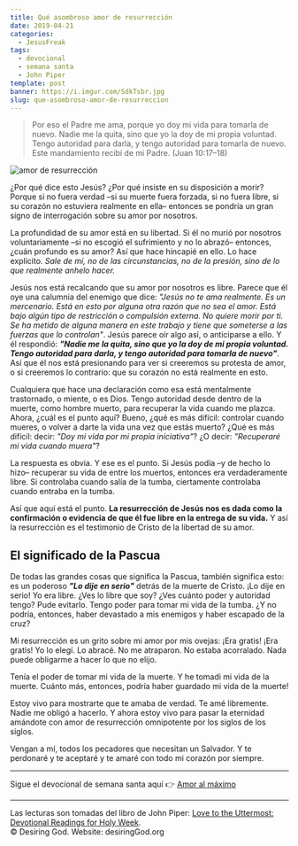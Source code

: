 ```yaml
---
title: Qué asombroso amor de resurrección
date: 2019-04-21
categories:
  - JesusFreak
tags:
  - devocional
  - semana santa
  - John Piper
template: post
banner: https://i.imgur.com/SdkTsbr.jpg
slug: que-asombroso-amor-de-resurreccion
---
```


> Por eso el Padre me ama, porque yo doy mi vida para tomarla de nuevo. Nadie me la quita, sino que yo la doy de mi propia voluntad. Tengo autoridad para darla, y tengo autoridad para tomarla de nuevo. Este mandamiento recibí de mi Padre. (Juan 10:17–18)

![amor de resurrección](https://i.imgur.com/SdkTsbr.jpg)

¿Por qué dice esto Jesús? ¿Por qué insiste en su disposición a morir? Porque si no fuera verdad –si su muerte fuera forzada, si no fuera libre, si su corazón no estuviera realmente en ella– entonces se pondría un gran signo de interrogación sobre su amor por nosotros.

La profundidad de su amor está en su libertad. Si él no murió por nosotros voluntariamente –si no escogió el sufrimiento y no lo abrazó– entonces, ¿cuán profundo es su amor? Así que hace hincapié en ello. Lo hace explícito. _Sale de mí, no de las circunstancias, no de la presión, sino de lo que realmente anhelo hacer._

Jesús nos está recalcando que su amor por nosotros es libre. Parece que él oye una calumnia del enemigo que dice: _"Jesús no te ama realmente. Es un mercenario. Está en esto por alguna otra razón que no sea el amor. Está bajo algún tipo de restricción o compulsión externa. No quiere morir por ti. Se ha metido de alguna manera en este trabajo y tiene que someterse a las fuerzas que lo controlan"_. Jesús parece oír algo así, o anticiparse a ello. Y él respondió: **_"Nadie me la quita, sino que yo la doy de mi propia voluntad. Tengo autoridad para darla, y tengo autoridad para tomarla de nuevo"_**. Así que él nos está presionando para ver si creeremos su protesta de amor, o si creeremos lo contrario: que su corazón no está realmente en esto.

Cualquiera que hace una declaración como esa está mentalmente trastornado, o miente, o es Dios. Tengo autoridad desde dentro de la muerte, como hombre muerto, para recuperar la vida cuando me plazca. Ahora, ¿cuál es el punto aquí? Bueno, ¿qué es más difícil: controlar cuando mueres, o volver a darte la vida una vez que estás muerto? ¿Qué es más difícil: decir: _"Doy mi vida por mi propia iniciativa"_? ¿O decir: _"Recuperaré mi vida cuando muera"_?

La respuesta es obvia. Y ese es el punto. Si Jesús podía –y de hecho lo hizo– recuperar su vida de entre los muertos, entonces era verdaderamente libre. Si controlaba cuando salía de la tumba, ciertamente controlaba cuando entraba en la tumba.

Así que aquí está el punto. **La resurrección de Jesús nos es dada como la confirmación o evidencia de que él fue libre en la entrega de su vida.** Y así la resurrección es el testimonio de Cristo de la libertad de su amor.

## El significado de la Pascua

De todas las grandes cosas que significa la Pascua, también significa esto: es un poderoso **_"Lo dije en serio"_** detrás de la muerte de Cristo. ¡Lo dije en serio! Yo era libre. ¿Ves lo libre que soy? ¿Ves cuánto poder y autoridad tengo? Pude evitarlo. Tengo poder para tomar mi vida de la tumba. ¿Y no podría, entonces, haber devastado a mis enemigos y haber escapado de la cruz?

Mi resurrección es un grito sobre mi amor por mis ovejas: ¡Era gratis! ¡Era gratis! Yo lo elegí. Lo abracé. No me atraparon. No estaba acorralado. Nada puede obligarme a hacer lo que no elijo.

Tenía el poder de tomar mi vida de la muerte. Y he tomadi mi vida de la muerte. Cuánto más, entonces, podría haber guardado mi vida de la muerte!

Estoy vivo para mostrarte que te amaba de verdad. Te amé libremente. Nadie me obligó a hacerlo. Y ahora estoy vivo para pasar la eternidad amándote con amor de resurrección omnipotente por los siglos de los siglos.

Vengan a mí, todos los pecadores que necesitan un Salvador. Y te perdonaré y te aceptaré y te amaré con todo mi corazón por siempre.

---

Sigue el devocional de semana santa aquí 👉 [Amor al máximo](/blog/amor-al-maximo)

---

Las lecturas son tomadas del libro de John Piper: [Love to the Uttermost: Devotional Readings for Holy Week](https://www.desiringgod.org/books/love-to-the-uttermost).<br />
© Desiring God. Website: desiringGod.org
